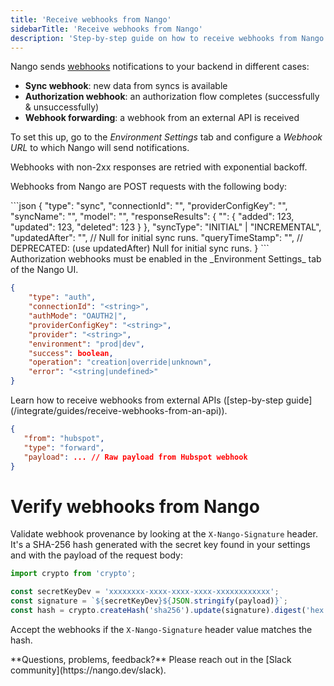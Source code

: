 ```yaml
---
title: 'Receive webhooks from Nango'
sidebarTitle: 'Receive webhooks from Nango'
description: 'Step-by-step guide on how to receive webhooks from Nango.'
---
```


Nango sends [webhooks](/understand/concepts/webhooks) notifications to your backend in different cases:
- **Sync webhook**: new data from syncs is available
- **Authorization webhook**: an authorization flow completes (successfully & unsuccessfully)  
- **Webhook forwarding**: a webhook from an external API is received 

To set this up, go to the _Environment Settings_ tab and configure a _Webhook URL_ to which Nango will send notifications. 

<Tip>
Webhooks with non-2xx responses are retried with exponential backoff.
</Tip>

Webhooks from Nango are POST requests with the following body:

<Tabs>
<Tab title="Sync webhook">
```json
{
    "type": "sync",
    "connectionId": "<string>",
    "providerConfigKey": "<string>",
    "syncName": "<string>",
    "model": "<string>",
    "responseResults": { "<DataModel>": { "added": 123, "updated": 123, "deleted": 123 } },
    "syncType": "INITIAL" | "INCREMENTAL",
    "updatedAfter": "<timestamp>", // Null for initial sync runs.
    "queryTimeStamp": "<timestamp>", // DEPRECATED: (use updatedAfter) Null for initial sync runs.
}
```
</Tab>

<Tab title="Authorization webhook">

<Info>
Authorization webhooks must be enabled in the _Environment Settings_ tab of the Nango UI.
</Info>

```json
{
    "type": "auth",
    "connectionId": "<string>",
    "authMode": "OAUTH2|",
    "providerConfigKey": "<string>",
    "provider": "<string>",
    "environment": "prod|dev",
    "success": boolean,
    "operation": "creation|override|unknown",
    "error": "<string|undefined>"
}
```
</Tab>

<Tab title="Webhook Forwarding">

<Info>
Learn how to receive webhooks from external APIs ([step-by-step guide](/integrate/guides/receive-webhooks-from-an-api)).
</Info>

```json
{
   "from": "hubspot",
   "type": "forward",
   "payload": ... // Raw payload from Hubspot webhook
}
```
</Tab>

</Tabs>


# Verify webhooks from Nango

Validate webhook provenance by looking at the `X-Nango-Signature` header. It's a SHA-256 hash generated with the secret key found in your settings and with the payload of the request body:

```typescript
import crypto from 'crypto';

const secretKeyDev = 'xxxxxxxx-xxxx-xxxx-xxxx-xxxxxxxxxxxx';
const signature = `${secretKeyDev}${JSON.stringify(payload)}`;
const hash = crypto.createHash('sha256').update(signature).digest('hex');
```

Accept the webhooks if the `X-Nango-Signature` header value matches the hash.

<Tip>
**Questions, problems, feedback?** Please reach out in the [Slack community](https://nango.dev/slack).
</Tip>
